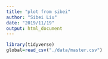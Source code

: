 ```yaml
---
title: "plot from sibei"
author: "Sibei Liu"
date: "2019/11/19"
output: html_document
---
```


```r
library(tidyverse)
global=read_csv("./data/master.csv")

```

